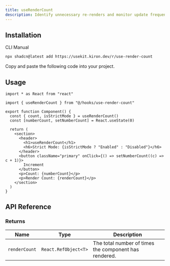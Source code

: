 ```yaml
---
title: useRenderCount
description: Identify unnecessary re-renders and monitor update frequency with useRenderCount.
---
```


<ComponentPreview name="use-render-count-demo" />

## Installation

<Tabs defaultValue="cli">

<TabsList>
  <TabsTrigger value="cli">CLI</TabsTrigger>
  <TabsTrigger value="manual">Manual</TabsTrigger>
</TabsList>

<TabsContent value="cli">

```bash
npx shadcn@latest add https://usekit.kiron.dev/r/use-render-count
```

</TabsContent>

<TabsContent value="manual">

<Steps>

<Step>Copy and paste the following code into your project.</Step>

<ComponentSource name="use-render-count" />

</Steps>

</TabsContent>

</Tabs>

## Usage

```tsx {3, 6}
import * as React from "react"

import { useRenderCount } from "@/hooks/use-render-count"

export function Component() {
  const { count, isStrictMode } = useRenderCount()
  const [numberCount, setNumberCount] = React.useState(0)

  return (
    <section>
      <header>
        <h1>useRenderCount</h1>
        <h6>Strict Mode: {isStrictMode ? "Enabled" : "Disabled"}</h6>
      </header>
      <button className="primary" onClick={() => setNumberCount((c) => c + 1)}>
        Increment
      </button>
      <p>Count: {numberCount}</p>
      <p>Render Count: {renderCount}</p>
    </section>
  )
}
```

## API Reference

### Returns

| Name          | Type                 | Description                                           |
| ------------- | -------------------- | ----------------------------------------------------- |
| `renderCount` | `React.RefObject<T>` | The total number of times the component has rendered. |

